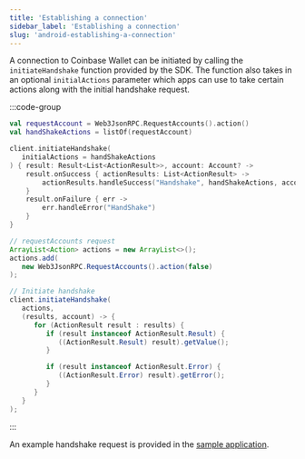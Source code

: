 ```yaml
---
title: 'Establishing a connection'
sidebar_label: 'Establishing a connection'
slug: 'android-establishing-a-connection'
---
```


A connection to Coinbase Wallet can be initiated by calling the `initiateHandshake` function provided by the SDK. The function also takes in an optional `initialActions` parameter which apps can use to take certain actions along with the initial handshake request.

:::code-group

```kotlin [Kotlin]
val requestAccount = Web3JsonRPC.RequestAccounts().action()
val handShakeActions = listOf(requestAccount)

client.initiateHandshake(
   initialActions = handShakeActions
) { result: Result<List<ActionResult>>, account: Account? ->
    result.onSuccess { actionResults: List<ActionResult> ->
        actionResults.handleSuccess("Handshake", handShakeActions, account)
    }
    result.onFailure { err ->
        err.handleError("HandShake")
    }
}
```

```java [Java]
// requestAccounts request
ArrayList<Action> actions = new ArrayList<>();
actions.add(
   new Web3JsonRPC.RequestAccounts().action(false)
);

// Initiate handshake
client.initiateHandshake(
   actions,
   (results, account) -> {
      for (ActionResult result : results) {
         if (result instanceof ActionResult.Result) {
            ((ActionResult.Result) result).getValue();
         }

         if (result instanceof ActionResult.Error) {
            ((ActionResult.Error) result).getError();
         }
      }
   }
);
```

:::

An example handshake request is provided in the [sample application](https://github.com/MobileWalletProtocol/wallet-mobile-sdk/blob/main/android/example/src/main/java/com/coinbase/android/beta/MainActivity.kt).

